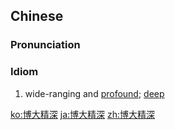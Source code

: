 ==Chinese==
{{zh-forms|type=22}}

===Pronunciation===
{{zh-pron
|m=bódàjīngshēn
|c=bok3 daai6 zing1 sam1
|cat=id
}}

===Idiom===
{{zh-idiom}}

# wide-ranging and [[profound]]; [[deep]]

[[ko:博大精深]]
[[ja:博大精深]]
[[zh:博大精深]]